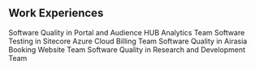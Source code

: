 ## Work Experiences

<ProjectCard title="Kinesso Malaysia" link="https://kinesso.com" bg="linear-gradient(to right, #00b1a4 0%, #00b1a4 100%)">
Software Quality in Portal and Audience HUB Analytics Team
</ProjectCard>

<ProjectCard title="Sitecore Malaysia" link="https://www.sitecore.com" bg="linear-gradient(to right, #dc3545 0%, #dc3545 100%)">
Software Testing in Sitecore Azure Cloud Billing Team
</ProjectCard>

<ProjectCard title="Airasia" link="https://www.airasia.com" bg="linear-gradient(to right, #DC3224 0%, #DC3224 100%)">
Software Quality in Airasia Booking Website Team
</ProjectCard>

<ProjectCard title="Quintiq Malaysia" link="https://www.quintiq.com" bg="linear-gradient(to right, #0D1151 0%, #0D1151 100%)">
Software Quality in Research and Development Team
</ProjectCard>